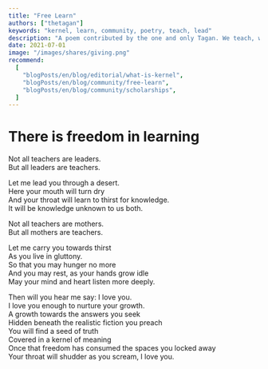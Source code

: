 ```yaml
---
title: "Free Learn"
authors: ["thetagan"]
keywords: "kernel, learn, community, poetry, teach, lead"
description: "A poem contributed by the one and only Tagan. We teach, we lead, we love."
date: 2021-07-01
image: "/images/shares/giving.png"
recommend:
  [
    "blogPosts/en/blog/editorial/what-is-kernel",
    "blogPosts/en/blog/community/free-learn",
    "blogPosts/en/blog/community/scholarships",
  ]
---
```


# There is freedom in learning

Not all teachers are leaders.   
But all leaders are teachers.  
  
Let me lead you through a desert.  
Here your mouth will turn dry  
And your throat will learn to thirst for knowledge.   
It will be knowledge unknown to us both.  
  
Not all teachers are mothers.  
But all mothers are teachers.  
  
Let me carry you towards thirst  
As you live in gluttony.   
So that you may hunger no more  
And you may rest, as your hands grow idle  
May your mind and heart listen more deeply.  
  
Then will you hear me say: I love you.   
I love you enough to nurture your growth.  
A growth towards the answers you seek  
Hidden beneath the realistic fiction you preach  
You will find a seed of truth  
Covered in a kernel of meaning  
Once that freedom has consumed the spaces you locked away  
Your throat will shudder as you scream, I love you.  